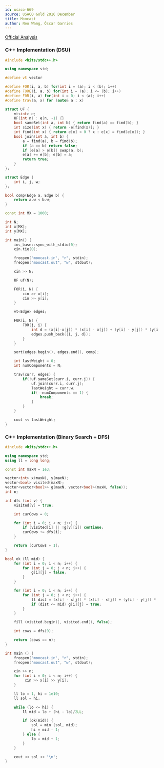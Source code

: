 ```yaml
---
id: usaco-669
source: USACO Gold 2016 December
title: Moocast
author: Neo Wang, Óscar Garries
---
```


[Official Analysis](http://www.usaco.org/current/data/sol_moocast_gold_dec16.html)

<LanguageSection>
<CPPSection>

### C++ Implementation (DSU)
```cpp
#include <bits/stdc++.h>

using namespace std;

#define vt vector

#define FOR(i, a, b) for(int i = (a); i < (b); i++)
#define FORE(i, a, b) for(int i = (a); i <= (b); i++)
#define F0R(i, a) for(int i = 0; i < (a); i++)
#define trav(a, x) for (auto& a : x)

struct UF {
    vt<int> e;
    UF(int n) : e(n, -1) {}
    bool sameSet(int a, int b) { return find(a) == find(b); }
    int size(int x) { return -e[find(x)]; }
    int find(int x) { return e[x] < 0 ? x : e[x] = find(e[x]); }
    bool join(int a, int b) {
        a = find(a), b = find(b);
        if (a == b) return false;
        if (e[a] > e[b]) swap(a, b);
        e[a] += e[b]; e[b] = a;
        return true;
    }
};

struct Edge {
    int i, j, w;
};

bool comp(Edge a, Edge b) {
    return a.w < b.w;
}

const int MX = 1000;

int N;
int x[MX];
int y[MX];

int main() {
    ios_base::sync_with_stdio(0);
    cin.tie(0);

    freopen("moocast.in", "r", stdin);
    freopen("moocast.out", "w", stdout);

    cin >> N;

    UF uf(N);

    F0R(i, N) {
        cin >> x[i];
        cin >> y[i];
    }

    vt<Edge> edges;

    F0R(i, N) {
        F0R(j, i) {
            int d = (x[i]-x[j]) * (x[i] - x[j]) + (y[i] - y[j]) * (y[i] - y[j]);
            edges.push_back({i, j, d});
        }
    }

    sort(edges.begin(), edges.end(), comp);

    int lastWeight = 0;
    int numComponents = N;

    trav(curr, edges) {
        if(!uf.sameSet(curr.i, curr.j)) {
            uf.join(curr.i, curr.j);
            lastWeight = curr.w;
            if(--numComponents == 1) {
                break;
            }
        }
    }

    cout << lastWeight;
}
```

### C++ Implementation (Binary Search + DFS)

```cpp
#include <bits/stdc++.h>

using namespace std;
using ll = long long;

const int maxN = 1e3;

vector<int> x(maxN), y(maxN);
vector<bool> visited(maxN);
vector<vector<bool>> g(maxN, vector<bool>(maxN, false));
int n;

int dfs (int v) {
	visited[v] = true;

	int curCows = 0;

	for (int i = 0; i < n; i++) {
		if (visited[i] || !g[v][i]) continue;
		curCows += dfs(i);
	}

	return (curCows + 1);
}

bool ok (ll mid) {
	for (int i = 0; i < n; i++) {
		for (int j = 0; j < n; j++) {
			g[i][j] = false;
		}
	}

	for (int i = 0; i < n; i++) {
		for (int j = 0; j < n; j++) {
			ll dist = (x[i] - x[j]) * (x[i] - x[j]) + (y[i] - y[j]) * (y[i] - y[j]);
			if (dist <= mid) g[i][j] = true;
		}
	}

	fill (visited.begin(), visited.end(), false);

	int cows = dfs(0);

	return (cows == n);
}

int main () {
	freopen("moocast.in", "r", stdin);
	freopen("moocast.out", "w", stdout);

	cin >> n;
	for (int i = 0; i < n; i++) {
		 cin >> x[i] >> y[i];
	}

	ll lo = 1, hi = 1e10;
	ll sol = hi;

	while (lo <= hi) {
		ll mid = lo + (hi - lo)/2LL;

		if (ok(mid)) {
			sol = min (sol, mid);
			hi = mid - 1;
		} else {
			lo = mid + 1;
		}
	}

	cout << sol << '\n';
}

```

</CPPSection>
</LanguageSection>
